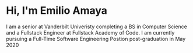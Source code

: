 # Hi, I'm Emilio Amaya

I am a senior at Vanderbilt Univeristy completing a BS in Computer Science
and a Fullstack Engineer at Fullstack Academy of Code.
I am currently pursuing a Full-Time Software Engineering Postion post-graduation in May 2020
